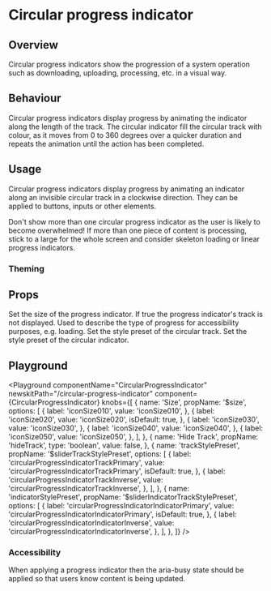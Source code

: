 


# Circular progress indicator

## Overview

Circular progress indicators show the progression of a system operation such as downloading, uploading, processing, etc. in a visual way.

## Behaviour

Circular progress indicators display progress by animating the indicator along the length of the track. The circular indicator fill the circular track with colour, as it moves from 0 to 360 degrees over a quicker duration and repeats the animation until the action has been completed.

## Usage

Circular progress indicators display progress by animating an indicator along an invisible circular track in a clockwise direction. They can be applied to buttons, inputs or other elements.

Don't show more than one circular progress indicator as the user is likely to become overwhelmed! If more than one piece of content is processing, stick to a large for the whole screen and consider skeleton loading or linear progress indicators.

### Theming

## Props

<LegacyBlock marginTop="sizing040">
  <Prop name="$size" type="IconSizeKeys" default="iconSize020">
    Set the size of the progress indicator.
  </Prop>
  <Prop name="hideTrack" type="boolean" default={false}>
    If true the progress indicator's track is not displayed.
  </Prop>
    <Prop name="ariaLabel" type="string" default="loading">
    Used to describe the type of progress for accessibility purposes, e.g. loading.
  </Prop>
  <Prop name="$sliderTrackStylePreset" type="string" default='circularProgressIndicatorTrackPrimary'> 
     Set the style preset of the circular track.
  </Prop>
  <Prop name="$sliderIndicatorTrackStylePreset" type="string" default='circularProgressIndicatorIndicatorPrimary'>
     Set the style preset of the circular indicator.
  </Prop>
</LegacyBlock>

## Playground

<Playground
  componentName="CircularProgressIndicator"
  newskitPath="/circular-progress-indicator"
  component={CircularProgressIndicator}
  knobs={[
    {
      name: 'Size',
      propName: '$size',
      options: [
        {
          label: 'iconSize010',
          value: 'iconSize010',
        },
        {
          label: 'iconSize020',
          value: 'iconSize020',
          isDefault: true,
        },
        {
          label: 'iconSize030',
          value: 'iconSize030',
        },
        {
          label: 'iconSize040',
          value: 'iconSize040',
        },
        {
          label: 'iconSize050',
          value: 'iconSize050',
        },
      ],
    },
    {
      name: 'Hide Track',
      propName: 'hideTrack',
      type: 'boolean',
      value: false,
    },
    {
      name: 'trackStylePreset',
      propName: '$sliderTrackStylePreset',
      options: [
        {
          label: 'circularProgressIndicatorTrackPrimary',
          value: 'circularProgressIndicatorTrackPrimary',
          isDefault: true,
        },
        {
          label: 'circularProgressIndicatorTrackInverse',
          value: 'circularProgressIndicatorTrackInverse',
        },
      ],
    },
    {
      name: 'indicatorStylePreset',
      propName: '$sliderIndicatorTrackStylePreset',
      options: [
        {
          label: 'circularProgressIndicatorIndicatorPrimary',
          value: 'circularProgressIndicatorIndicatorPrimary',
          isDefault: true,
        },
        {
          label: 'circularProgressIndicatorIndicatorInverse',
          value: 'circularProgressIndicatorIndicatorInverse',
        },
      ],
    },
  ]}
/>

### Accessibility

When applying a progress indicator then the aria-busy state should be applied so that users know content is being updated.
